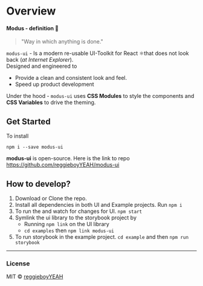 
<Meta title="Design System|Intro" />

# Overview

#### Modus - definition 📖
> "Way in which anything is done."  

`modus-ui` - Is a modern re-usable UI-Toolkit for React ⚛️that does not look back (*at Internet Explorer*).  
Designed and engineered to
 - Provide a clean and consistent look and feel.
 - Speed up product development 

Under the hood - `modus-ui` uses **CSS Modules** to style the components and **CSS Variables** to drive the theming.

## Get Started  

To install  

```
npm i --save modus-ui
```

**modus-ui** is open-source. Here is the link to repo https://github.com/reggieboyYEAH/modus-ui

## How to develop?

 1. Download or Clone the repo.
 2. Install all dependencies in both UI and Example projects. Run `npm i`
 3. To run the and watch for changes for UI. `npm start`
 4. Symlink the ui library to the storybook project by
    - Running `npm link` on the UI library
    - `cd examples` then `npm link modus-ui`
 5. To run storybook in the example project. `cd example` and then `npm run storybook`




----
### License
MIT © [reggieboyYEAH](https://github.com/reggieboyYEAH)
